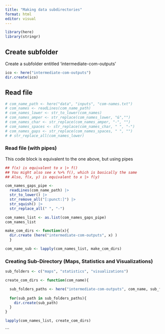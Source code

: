 ```yaml
---
title: "Making data subdirectories"
format: html
editor: visual
---
```


```r
library(here)
library(stringr)
```

## Create subfolder

Create a subfolder entitled 'intermediate-com-outputs'

```r
ico <- here("intermediate-com-outputs")
dir.create(ico)
```

## Read file

```r

# com_name_path <- here("data", "inputs", "com-names.txt")
# com_names <- readLines(com_name_path)
# com_names_lower <- str_to_lower(com_names)
# com_names_amper <- str_replace(com_names_lower, "&","")
# com_names_char <- str_replace(com_names_amper, "-", "")
# com_names_spaces <- str_replace(com_names_char, " ", "-")
# com_names_gaps <- str_replace(com_names_spaces, " ", "")
# # str_replace_all(com_names_lower)

```

### Read file (with pipes)

This code block is equivalent to the one above, but using pipes

```r
## f(x) is equivalent to x |> f()
## You might also see x %>% f(), which is basically the same
## Also, f(x, y) is equivalent to x |> f(y)

com_names_gaps_pipe <-
  readLines(com_name_path) |> 
  str_to_lower() |> 
  str_remove_all("[:punct:]") |> 
  str_squish() |> 
  str_replace_all(" ", "-")

com_names_list <- as.list(com_names_gaps_pipe)
com_names_list

make_com_dirs <- function(x){
  dir.create (here("intermediate-com-outputs", x) )
  }

com_name_sub <- lapply(com_names_list, make_com_dirs)
```

### Creating Sub-Directory (Maps, Statistics and Visualizations)

```r

sub_folders <- c("maps", "statistics", "visualizations")

create_com_dirs <- function(com_name){

  sub_folders_paths <- here("intermediate-com-outputs", com_name, sub_folders)
  
  for(sub_path in sub_folders_paths){
    dir.create(sub_path)
  }
}

lapply(com_names_list, create_com_dirs)
```

\`\`\`
